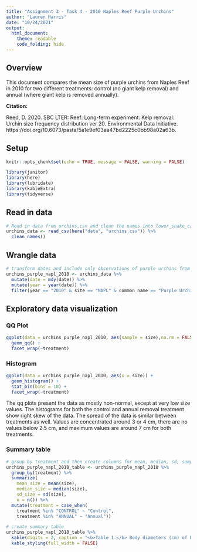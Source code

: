 ```yaml
---
title: "Assignment 3 - Task 4 - 2010 Naples Reef Purple Urchins"
author: "Lauren Harris"
date: "10/24/2021"
output: 
  html_document: 
    theme: readable
    code_folding: hide
---
```

## Overview

This document compares the mean size of purple urchins from Naples Reef in 2010 for two different treatments: control (no giant kelp removal) and annual (where giant kelp is removed annually). 

**Citation:**

Reed, D. 2020. SBC LTER: Reef: Long-term experiment: Kelp removal: Urchin size frequency distribution ver 20. Environmental Data Initiative. https://doi.org/10.6073/pasta/5a1e9ef03aa47bd2225c0bb98a02a63b. 

## Setup
```r
knitr::opts_chunk$set(echo = TRUE, message = FALSE, warning = FALSE)

library(janitor)
library(here)
library(lubridate)
library(kableExtra)
library(tidyverse)
```
## Read in data
```r
# Read in data from urchins.csv and clean the names into lower_snake_case
urchins_data <- read_csv(here("data", "urchins.csv")) %>% 
  clean_names()
```

## Wrangle data
```r
# transform dates and include only observations of purple urchins from NAPL in 2010
urchins_purple_napl_2010 <- urchins_data %>% 
  mutate(date = mdy(date)) %>% 
  mutate(year = year(date)) %>% 
  filter(year == "2010" & site == "NAPL" & common_name == "Purple Urchin")
```

## Exploratory data visualization

### QQ Plot
```r
ggplot(data = urchins_purple_napl_2010, aes(sample = size),na.rm = FALSE) +
  geom_qq() +
  facet_wrap(~treatment)
```

### Histogram
```r
ggplot(data = urchins_purple_napl_2010, aes(x = size)) +
  geom_histogram() +
  stat_bin(bins = 10) +
  facet_wrap(~treatment)
```

The qq plots present the data as mostly non-normal, except at very low size values. The histograms for both the control and annual removal treatment show right skew of the data. The spread of the data is similar between treatments as well. Values are concentrated around 3 or 4 cm, there are no values below 2.5 cm, and maximum values are around 7 cm for both treatments. 

### Summary table
```r
# group by treatment and then create columns for mean, median, sd, sample size, and then change treatments to lower case
urchins_purple_napl_2010_table <- urchins_purple_napl_2010 %>% 
  group_by(treatment) %>% 
  summarize(
    mean_size = mean(size), 
    median_size = median(size), 
    sd_size = sd(size), 
    n = n()) %>% 
  mutate(treatment = case_when(
    treatment %in% "CONTROL" ~ "Control",
    treatment %in% "ANNUAL" ~ "Annual"))

# create summary table 
urchins_purple_napl_2010_table %>% 
  kable(digits = 2, caption = "<b>Table 1.</b> Body diameters (cm) of Purple Urchins from Naples Reef, Santa Barbara, California in 2010. Urchin data comes was recorded by SBC LTER program divers", col.names = c("Treatment", "Mean (cm)", "Median (cm)", "Standard Deviation (cm)", "Sample Size")) %>% 
  kable_styling(full_width = FALSE)
```

